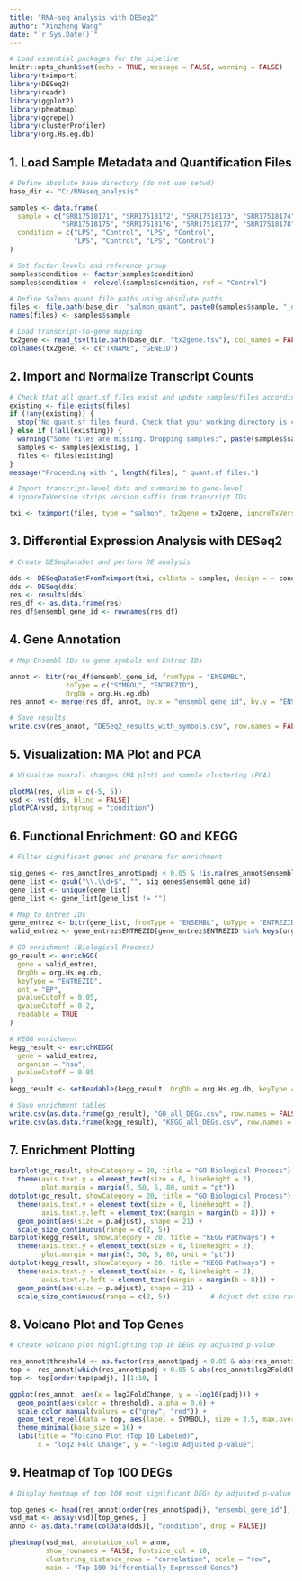 ---
title: "RNA-seq Analysis with DESeq2"
author: "Xinzheng Wang"
date: "`r Sys.Date()`"
---

```{r setup, include=FALSE}
# Load essential packages for the pipeline
knitr::opts_chunk$set(echo = TRUE, message = FALSE, warning = FALSE)
library(tximport)
library(DESeq2)
library(readr)
library(ggplot2)
library(pheatmap)
library(ggrepel)
library(clusterProfiler)
library(org.Hs.eg.db)
```

## 1. Load Sample Metadata and Quantification Files

```{r load-data}
# Define absolute base directory (do not use setwd)
base_dir <- "C:/RNAseq_analysis"

samples <- data.frame(
  sample = c("SRR17518171", "SRR17518172", "SRR17518173", "SRR17518174",
             "SRR17518175", "SRR17518176", "SRR17518177", "SRR17518178"),
  condition = c("LPS", "Control", "LPS", "Control",
                "LPS", "Control", "LPS", "Control")
)

# Set factor levels and reference group
samples$condition <- factor(samples$condition)
samples$condition <- relevel(samples$condition, ref = "Control")

# Define Salmon quant file paths using absolute paths
files <- file.path(base_dir, "salmon_quant", paste0(samples$sample, "_quant"), "quant.sf")
names(files) <- samples$sample

# Load transcript-to-gene mapping
tx2gene <- read_tsv(file.path(base_dir, "tx2gene.tsv"), col_names = FALSE)
colnames(tx2gene) <- c("TXNAME", "GENEID")
```

## 2. Import and Normalize Transcript Counts

```{r check-files}
# Check that all quant.sf files exist and update samples/files accordingly
existing <- file.exists(files)
if (!any(existing)) {
  stop("No quant.sf files found. Check that your working directory is correct and files exist.")
} else if (!all(existing)) {
  warning("Some files are missing. Dropping samples:", paste(samples$sample[!existing], collapse=", "))
  samples <- samples[existing, ]
  files <- files[existing]
}
message("Proceeding with ", length(files), " quant.sf files.")
```


```{r import-counts}
# Import transcript-level data and summarize to gene-level
# ignoreTxVersion strips version suffix from transcript IDs

txi <- tximport(files, type = "salmon", tx2gene = tx2gene, ignoreTxVersion = TRUE)
```

## 3. Differential Expression Analysis with DESeq2

```{r deseq-analysis}
# Create DESeqDataSet and perform DE analysis

dds <- DESeqDataSetFromTximport(txi, colData = samples, design = ~ condition)
dds <- DESeq(dds)
res <- results(dds)
res_df <- as.data.frame(res)
res_df$ensembl_gene_id <- rownames(res_df)
```

## 4. Gene Annotation

```{r annotate-genes}
# Map Ensembl IDs to gene symbols and Entrez IDs

annot <- bitr(res_df$ensembl_gene_id, fromType = "ENSEMBL",
              toType = c("SYMBOL", "ENTREZID"),
              OrgDb = org.Hs.eg.db)
res_annot <- merge(res_df, annot, by.x = "ensembl_gene_id", by.y = "ENSEMBL", all.x = TRUE)

# Save results
write.csv(res_annot, "DESeq2_results_with_symbols.csv", row.names = FALSE)
```

## 5. Visualization: MA Plot and PCA

```{r plots-ma-pca}
# Visualize overall changes (MA plot) and sample clustering (PCA)

plotMA(res, ylim = c(-5, 5))
vsd <- vst(dds, blind = FALSE)
plotPCA(vsd, intgroup = "condition")
```

## 6. Functional Enrichment: GO and KEGG

```{r enrichments}
# Filter significant genes and prepare for enrichment

sig_genes <- res_annot[res_annot$padj < 0.05 & !is.na(res_annot$ensembl_gene_id), ]
gene_list <- gsub("\\.\\d+$", "", sig_genes$ensembl_gene_id)
gene_list <- unique(gene_list)
gene_list <- gene_list[gene_list != ""]

# Map to Entrez IDs
gene_entrez <- bitr(gene_list, fromType = "ENSEMBL", toType = "ENTREZID", OrgDb = org.Hs.eg.db)
valid_entrez <- gene_entrez$ENTREZID[gene_entrez$ENTREZID %in% keys(org.Hs.eg.db, keytype = "ENTREZID")]

# GO enrichment (Biological Process)
go_result <- enrichGO(
  gene = valid_entrez,
  OrgDb = org.Hs.eg.db,
  keyType = "ENTREZID",
  ont = "BP",
  pvalueCutoff = 0.05,
  qvalueCutoff = 0.2,
  readable = TRUE
)

# KEGG enrichment
kegg_result <- enrichKEGG(
  gene = valid_entrez,
  organism = "hsa",
  pvalueCutoff = 0.05
)
kegg_result <- setReadable(kegg_result, OrgDb = org.Hs.eg.db, keyType = "ENTREZID")

# Save enrichment tables
write.csv(as.data.frame(go_result), "GO_all_DEGs.csv", row.names = FALSE)
write.csv(as.data.frame(kegg_result), "KEGG_all_DEGs.csv", row.names = FALSE)
```

## 7. Enrichment Plotting

```{r enrichment-plots}
barplot(go_result, showCategory = 20, title = "GO Biological Process") +
  theme(axis.text.y = element_text(size = 6, lineheight = 2),
        plot.margin = margin(5, 50, 5, 80, unit = "pt"))
dotplot(go_result, showCategory = 20, title = "GO Biological Process") +
  theme(axis.text.y = element_text(size = 6, lineheight = 2),
        axis.text.y.left = element_text(margin = margin(b = 8))) +
  geom_point(aes(size = p.adjust), shape = 21) +
  scale_size_continuous(range = c(2, 5))
barplot(kegg_result, showCategory = 20, title = "KEGG Pathways") +
  theme(axis.text.y = element_text(size = 6, lineheight = 2),
        plot.margin = margin(5, 50, 5, 80, unit = "pt"))
dotplot(kegg_result, showCategory = 20, title = "KEGG Pathways") +
  theme(axis.text.y = element_text(size = 6, lineheight = 2),
        axis.text.y.left = element_text(margin = margin(b = 8))) +
  geom_point(aes(size = p.adjust), shape = 21) +
  scale_size_continuous(range = c(2, 5))          # Adjust dot size range
```

## 8. Volcano Plot and Top Genes

```{r volcano}
# Create volcano plot highlighting top 10 DEGs by adjusted p-value

res_annot$threshold <- as.factor(res_annot$padj < 0.05 & abs(res_annot$log2FoldChange) > 1)
top <- res_annot[which(res_annot$padj < 0.05 & abs(res_annot$log2FoldChange) > 1), ]
top <- top[order(top$padj), ][1:10, ]

ggplot(res_annot, aes(x = log2FoldChange, y = -log10(padj))) +
  geom_point(aes(color = threshold), alpha = 0.6) +
  scale_color_manual(values = c("grey", "red")) +
  geom_text_repel(data = top, aes(label = SYMBOL), size = 3.5, max.overlaps = 100) +
  theme_minimal(base_size = 16) +
  labs(title = "Volcano Plot (Top 10 Labeled)",
       x = "log2 Fold Change", y = "-log10 Adjusted p-value")
```

## 9. Heatmap of Top 100 DEGs

```{r heatmap}
# Display heatmap of top 100 most significant DEGs by adjusted p-value

top_genes <- head(res_annot[order(res_annot$padj), "ensembl_gene_id"], 100)
vsd_mat <- assay(vsd)[top_genes, ]
anno <- as.data.frame(colData(dds)[, "condition", drop = FALSE])

pheatmap(vsd_mat, annotation_col = anno,
         show_rownames = FALSE, fontsize_col = 10,
         clustering_distance_rows = "correlation", scale = "row",
         main = "Top 100 Differentially Expressed Genes")
```

